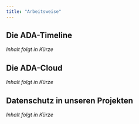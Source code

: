 ```yaml
---
title: "Arbeitsweise"
---
```


## Die ADA-Timeline

*Inhalt folgt in Kürze*

## Die ADA-Cloud

*Inhalt folgt in Kürze*

## Datenschutz in unseren Projekten

*Inhalt folgt in Kürze*


